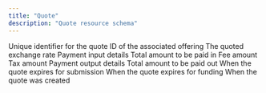 ```yaml
---
title: "Quote"
description: "Quote resource schema"
---
```


<ResponseField name="id" type="string">
  Unique identifier for the quote
</ResponseField>

<ResponseField name="offering_id" type="string">
  ID of the associated offering
</ResponseField>

<ResponseField name="exchange_rate" type="string">
  The quoted exchange rate
</ResponseField>

<ResponseField name="payin" type="object">
  Payment input details
</ResponseField>

<ResponseField name="payin.total" type="string">
  Total amount to be paid in
</ResponseField>

<ResponseField name="payin.fee" type="string">
  Fee amount
</ResponseField>

<ResponseField name="payin.tax" type="string">
  Tax amount
</ResponseField>

<ResponseField name="payout" type="object">
  Payment output details
</ResponseField>

<ResponseField name="payout.total" type="string">
  Total amount to be paid out
</ResponseField>

<ResponseField name="submission_expires_at" type="string">
  When the quote expires for submission
</ResponseField>

<ResponseField name="funding_expires_at" type="string">
  When the quote expires for funding
</ResponseField>

<ResponseField name="created_at" type="string">
  When the quote was created
</ResponseField>
